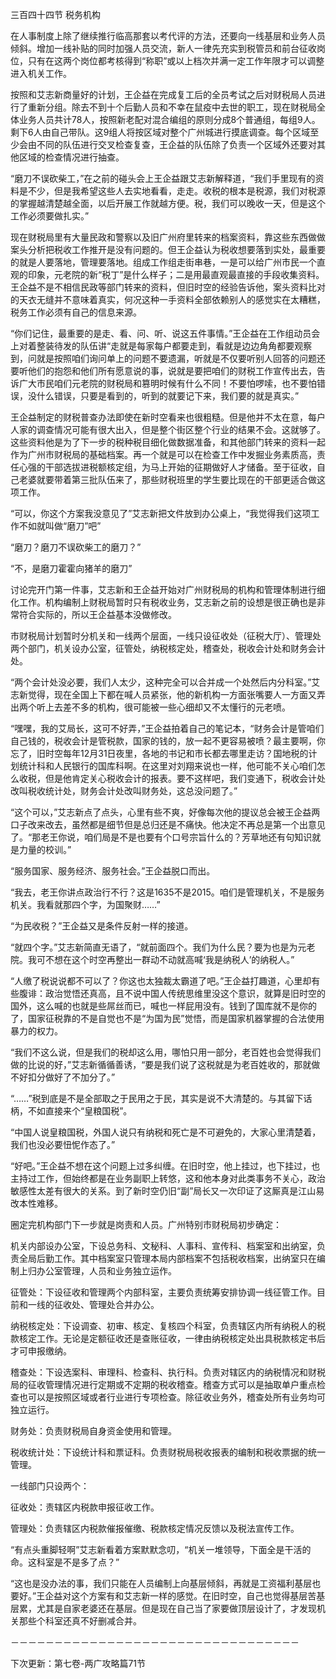 

三百四十四节 税务机构

在人事制度上除了继续推行临高那套以考代评的方法，还要向一线基层和业务人员倾斜。增加一线补贴的同时加强人员交流，新人一律先充实到税管员和前台征收岗位，只有在这两个岗位都考核得到“称职”或以上档次并满一定工作年限才可以调整进入机关工作。

按照和艾志新商量好的计划，王企益在完成复工后的全员考试之后对财税局人员进行了重新分组。除去不到十个后勤人员和不幸在鼠疫中去世的职工，现在财税局全体业务人员共计78人，按照新老配对混合编组的原则分成8个普通组，每组9人。剩下6人由自己带队。这9组人将按区域对整个广州城进行摸底调查。每个区域至少会由不同的队伍进行交叉检查复查，王企益的队伍除了负责一个区域外还要对其他区域的检查情况进行抽查。

“磨刀不误砍柴工，”在之前的碰头会上王企益跟艾志新解释道，“我们手里现有的资料是不少，但是我希望这些人去实地看看，走走。收税的根本是税源，我们对税源的掌握越清楚越全面，以后开展工作就越方便。税，我们可以晚收一天，但是这个工作必须要做扎实。”

现在财税局里有大量民政和警察以及旧广州府里转来的档案资料，靠这些东西做做案头分析把税收工作推开是没有问题的。但王企益认为税收想要落到实处，最重要的就是人要落地，管理要落地。组成工作组走街串巷，一是可以给广州市民一个直观的印象，元老院的新“税丁”是什么样子；二是用最直观最直接的手段收集资料。王企益不是不相信民政等部门转来的资料，但旧时空的经验告诉他，案头资料比对的天衣无缝并不意味着真实，何况这种一手资料全部依赖别人的感觉实在太糟糕，税务工作必须有自己的信息来源。

“你们记住，最重要的是走、看、问、听、说这五件事情。”王企益在工作组动员会上对着整装待发的队伍讲“走就是每家每户都要走到，看就是边边角角都要观察到，问就是按照咱们询问单上的问题不要遗漏，听就是不仅要听别人回答的问题还要听他们的抱怨和他们所有愿意说的事，说就是要把咱们的财税工作宣传出去，告诉广大市民咱们元老院的财税局和篡明时候有什么不同！不要怕啰嗦，也不要怕错误，没什么错误，只要是看到的，听到的就要记下来，我们要的就是真实。”

王企益制定的财税普查办法即使在新时空看来也很粗糙。但是他并不太在意，每户人家的调查情况可能有很大出入，但是整个街区整个行业的结果不会。这就够了。这些资料他是为了下一步的税种税目细化做数据准备，和其他部门转来的资料一起作为广州市财税局的基础档案。再一个就是可以在检查工作中发掘业务素质高，责任心强的干部选拔进税额核定组，为马上开始的征期做好人才储备。至于征收，自己老婆就要带着第三批队伍来了，那些财税班里的学生要比现在的干部更适合做这项工作。

“可以，你这个方案我没意见了”艾志新把文件放到办公桌上，“我觉得我们这项工作不如就叫做“磨刀”吧”

“磨刀？磨刀不误砍柴工的磨刀？”

“不，是磨刀霍霍向猪羊的磨刀”

讨论完开门第一件事，艾志新和王企益开始对广州财税局的机构和管理体制进行细化工作。机构编制上财税局暂时只有税收业务，艾志新之前的设想是很正确也是非常符合实际的，所以王企益基本没做修改。

市财税局计划暂时分机关和一线两个层面，一线只设征收处（征税大厅）、管理处两个部门，机关设办公室，征管处，纳税核定处，稽查处，税收会计处和财务会计处。

“两个会计处没必要，我们人太少，这种完全可以合并成一个处然后内分科室。”艾志新觉得，现在全国上下都在喊人员紧张，他的新机构一方面张嘴要人一方面又弄出两个听上去差不多的机构，很可能被一些心细却又不太懂行的元老喷。

“嘿嘿，我的艾局长，这可不好弄，”王企益拍着自己的笔记本，“财务会计是管咱们自己钱的，税收会计是管税款，国家的钱的，放一起不更容易被喷？最主要啊，你忘了，旧时空每年12月31日夜里，各地的书记和市长都去哪里走访？国地税的计划统计科和人民银行的国库科啊。在这里对刘翔来说也一样，他可能不关心咱们怎么收税，但是他肯定关心税收会计的报表。要不这样吧，我们变通下，税收会计处改叫税收统计处，财务会计处改叫财务处，这总没问题了。”

“这个可以，”艾志新点了点头，心里有些不爽，好像每次他的提议总会被王企益两口子改来改去，虽然都是细节但是总归还是不痛快。他决定不再总是第一个出意见了。“那老王你说，咱们局是不是也要有个口号宗旨什么的？芳草地还有句知识就是力量的校训。”

“服务国家、服务经济、服务社会。”王企益脱口而出。

“我去，老王你讲点政治行不行？这是1635不是2015。咱们是管理机关，不是服务机关。我看就那四个字，为国聚财……”

“为民收税？”王企益又是条件反射一样的接道。

“就四个字。”艾志新简直无语了，“就前面四个。我们为什么民？要为也是为元老院。我可不想在这个时空再整出一群动不动就高喊‘我是纳税人’的纳税人。”

“人缴了税说说都不可以了？你这也太独裁太霸道了吧。”王企益打趣道，心里却有些腹诽：政治觉悟还真高，且不说中国人传统思维里没这个意识，就算是旧时空的国外，这么喊的也就是些屌丝而已，喊也一样屁用没有。钱到了国库就不是你的了，国家征税靠的不是自觉也不是“为国为民”觉悟，而是国家机器掌握的合法使用暴力的权力。

“我们不这么说，但是我们的税却这么用，哪怕只用一部分，老百姓也会觉得我们做的比说的好，”艾志新循循善诱，“要是我们说了这税就是为老百姓收的，那就做不好扣分做好了不加分了。”

“……”税到底是不是全部取之于民用之于民，其实是说不大清楚的。与其留下话柄，不如直接来个“皇粮国税”。

“中国人说皇粮国税，外国人说只有纳税和死亡是不可避免的，大家心里清楚着，我们也没必要忸怩作态了。”

“好吧。”王企益不想在这个问题上过多纠缠。在旧时空，他上挂过，也下挂过，也主持过工作，但始终都是在业务副职上转悠，这和他本身对此类事务不关心，政治敏感性太差有很大的关系。到了新时空仍旧“副”局长又一次印证了这厮真是江山易改本性难移。

圈定完机构部门下一步就是岗责和人员。广州特别市财税局初步确定：

机关内部设办公室，下设总务科、文秘科、人事科、宣传科、档案室和出纳室，负责全局后勤工作。其中档案室只管理本局内部档案不包括税收档案，出纳室只在编制上归办公室管理，人员和业务独立运作。

征管处：下设征收和管理两个内部科室，主要负责统筹安排协调一线征管工作。目前和一线的征收处、管理处合并办公。

纳税核定处：下设调查、初审、核定、复核四个科室，负责辖区内所有纳税人的税款核定工作。无论是定额征收还是查账征收，一律由纳税核定处出具税款核定书后才可申报缴纳。

稽查处：下设选案科、审理科、检查科、执行科。负责对辖区内的纳税情况和财税局的征收管理情况进行定期或不定期的税收稽查。稽查方式可以是抽取单户重点检查也可以是按照区域或者行业进行专项检查。除征收业务外，稽查处所有业务均可独立运行。

财务处：负责财税局自身资金使用和管理。

税收统计处：下设统计科和票证科。负责财税局税收报表的编制和税收票据的统一管理。

一线部门只设两个：

征收处：责辖区内税款申报征收工作。

管理处：负责辖区内税款催报催缴、税款核定情况反馈以及税法宣传工作。

“有点头重脚轻啊”艾志新看着方案默默念叨，“机关一堆领导，下面全是干活的命。这科室是不是多了点？”

“这也是没办法的事，我们只能在人员编制上向基层倾斜，再就是工资福利基层也要好。”王企益对这个方案有和艾志新一样的感觉。在旧时空，自己也觉得基层苦基层累，尤其是自家老婆还在基层。但是现在自己当了家要做顶层设计了，才发现机关那些个科室还真不好删减合并。

－－－－－－－－－－－－－－－－－－－－－－－－－－－－－－－－－

下次更新：第七卷-两广攻略篇71节

